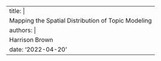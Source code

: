 ---
title: |
  Mapping the Spatial Distribution of Topic Modeling
authors: |
  Harrison Brown
date: '2022-04-20'
---